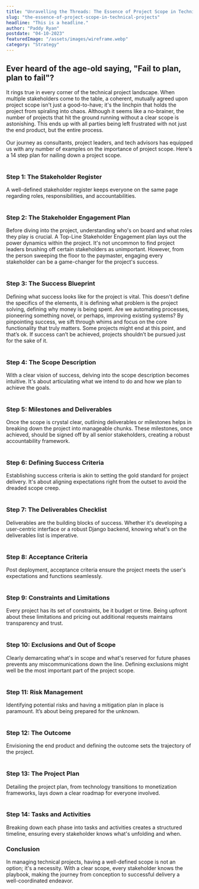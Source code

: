 ```yaml
---
title: "Unravelling the Threads: The Essence of Project Scope in Technical Projects."
slug: "the-essence-of-project-scope-in-technical-projects"
headline: "This is a headline."
author: "Paddy Ryan"
postdate: "04-10-2023"
featuredImage: "/assets/images/wireframe.webp"
category: "Strategy"
---
```



<h2 class="text-xl font-black mb-4">Ever heard of the age-old saying, "Fail to plan, plan to fail"?</h2>

It rings true in every corner of the technical project landscape. 
When multiple stakeholders come to the table, a coherent, mutually agreed upon project scope isn't just a good-to-have; it's the linchpin that holds the project from spiraling into chaos. 
Although it seems like a no-brainer, the number of projects that hit the ground running without a clear scope is astonishing. This ends up with all parties being left frustrated with not just the end product, but the entire process.
<br /><br />
Our journey as consultants, project leaders, and tech advisors has equipped us with any number of examples on the importance of project scope. Here's a 14 step plan for nailing down a project scope.
<br /><br />

<h3 class="text-lg font-black mb-4">Step 1: The Stakeholder Register</h3>
A well-defined stakeholder register keeps everyone on the same page regarding roles, responsibilities, and accountabilities.
<br /><br />
<h3 class="text-lg font-black mb-4">Step 2: The Stakeholder Engagement Plan</h3>
Before diving into the project, understanding who's on board and what roles they play is crucial. A Top-Line Stakeholder Engagement plan lays out the power dynamics within the project. It's not uncommon to find project leaders brushing off certain stakeholders as unimportant. However, from the person sweeping the floor to the paymaster, engaging every stakeholder can be a game-changer for the project's success.
<br /><br />
<h3 class="text-lg font-black mb-4">Step 3: The Success Blueprint</h3>
Defining what success looks like for the project is vital. This doesn't define the specifics of the elements, it is defining what problem is the project solving, defining why money is being spent. Are we automating processes, pioneering something novel, or perhaps, improving existing systems? By pinpointing success, we sift through whims and focus on the core functionality that truly matters. Some projects might end at this point, and that’s ok. If success can’t be achieved, projects shouldn’t be pursued just for the sake of it.
<br /><br />
<h3 class="text-lg font-black mb-4">Step 4: The Scope Description</h3>
With a clear vision of success, delving into the scope description becomes intuitive. It's about articulating what we intend to do and how we plan to achieve the goals.
<br /><br />
<h3 class="text-lg font-black mb-4">Step 5: Milestones and Deliverables</h3>
Once the scope is crystal clear, outlining deliverables or milestones helps in breaking down the project into manageable chunks. These milestones, once achieved, should be signed off by all senior stakeholders, creating a robust accountability framework.
<br /><br />
<h3 class="text-lg font-black mb-4">Step 6: Defining Success Criteria</h3>
Establishing success criteria is akin to setting the gold standard for project delivery. It's about aligning expectations right from the outset to avoid the dreaded scope creep.
<br /><br />
<h3 class="text-lg font-black mb-4">Step 7: The Deliverables Checklist</h3>
Deliverables are the building blocks of success. Whether it's developing a user-centric interface or a robust Django backend, knowing what's on the deliverables list is imperative.
<br /><br />
<h3 class="text-lg font-black mb-4">Step 8: Acceptance Criteria</h3>
Post deployment, acceptance criteria ensure the project meets the user's expectations and functions seamlessly.
<br /><br />
<h3 class="text-lg font-black mb-4">Step 9: Constraints and Limitations</h3>
Every project has its set of constraints, be it budget or time. Being upfront about these limitations and pricing out additional requests maintains transparency and trust.
<br /><br />
<h3 class="text-lg font-black mb-4">Step 10: Exclusions and Out of Scope</h3>
Clearly demarcating what's in scope and what's reserved for future phases prevents any miscommunications down the line. Defining exclusions might well be the most important part of the project scope.
<br /><br />
<h3 class="text-lg font-black mb-4">Step 11: Risk Management</h3>
Identifying potential risks and having a mitigation plan in place is paramount. It’s about being prepared for the unknown.
<br /><br />
<h3 class="text-lg font-black mb-4">Step 12: The Outcome</h3>
Envisioning the end product and defining the outcome sets the trajectory of the project.
<br /><br />
<h3 class="text-lg font-black mb-4">Step 13: The Project Plan</h3>
Detailing the project plan, from technology transitions to monetization frameworks, lays down a clear roadmap for everyone involved.
<br /><br />
<h3 class="text-lg font-black mb-4">Step 14: Tasks and Activities</h3>
Breaking down each phase into tasks and activities creates a structured timeline, ensuring every stakeholder knows what's unfolding and when.

<h3 class="text-lg font-black mt-8">Conclusion</h3>
In managing technical projects, having a well-defined scope is not an option; it's a necessity. With a clear scope, every stakeholder knows the playbook, making the journey from conception to successful delivery a well-coordinated endeavor.
<br /><br />
